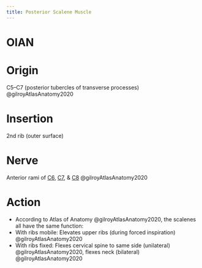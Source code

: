 ```yaml
---
title: Posterior Scalene Muscle
---
```



# OIAN

# Origin {#origin}
C5–C7 (posterior tubercles of transverse processes) @gilroyAtlasAnatomy2020

# Insertion {#insertion}
2nd rib (outer surface)

# Nerve
Anterior rami of [C6]({{< var ref-nerve-root.c6 >}}), [C7]({{< var ref-nerve-root.c7 >}}), & [C8]({{< var ref-nerve-root.c8 >}}) @gilroyAtlasAnatomy2020 

# Action {#action}

- According to Atlas of Anatomy @gilroyAtlasAnatomy2020, the scalenes all have the same function:
- With ribs mobile: Elevates upper ribs (during forced inspiration) @gilroyAtlasAnatomy2020 
- With ribs fixed: Flexes cervical spine to same side (unilateral) @gilroyAtlasAnatomy2020, flexes neck (bilateral) @gilroyAtlasAnatomy2020 
